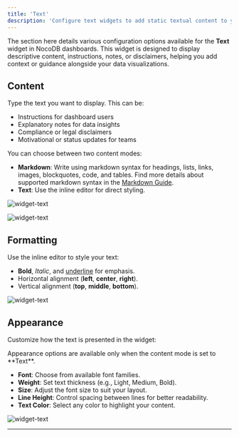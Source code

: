 ```yaml
---
title: 'Text'
description: 'Configure text widgets to add static textual content to your dashboard'
---
```


The section here details various configuration options available for the **Text** widget in NocoDB dashboards. This widget is designed to display descriptive content, instructions, notes, or disclaimers, helping you add context or guidance alongside your data visualizations.

## Content
Type the text you want to display. This can be:
  - Instructions for dashboard users
  - Explanatory notes for data insights
  - Compliance or legal disclaimers
  - Motivational or status updates for teams


You can choose between two content modes:
- **Markdown**: Write using markdown syntax for headings, lists, links, images, blockquotes, code, and tables. Find more details about supported markdown syntax in the [Markdown Guide](/docs/product-docs/fields/field-types/text-based/rich-text#formatting-options).
- **Text**: Use the inline editor for direct styling.

![widget-text](/img/v2/dashboards/widget-text-markdown.png)

![widget-text](/img/v2/dashboards/widget-text-1.png)


## Formatting
Use the inline editor to style your text:
  - **Bold**, *Italic*, and <u>underline</u> for emphasis.
  - Horizontal alignment (**left**, **center**, **right**).
  - Vertical alignment (**top**, **middle**, **bottom**).


![widget-text](/img/v2/dashboards/widget-text-3.png)


## Appearance
Customize how the text is presented in the widget:

<Callout type="info">
Appearance options are available only when the content mode is set to **Text**.
</Callout>

- **Font**: Choose from available font families.
- **Weight**: Set text thickness (e.g., Light, Medium, Bold).
- **Size**: Adjust the font size to suit your layout.
- **Line Height**: Control spacing between lines for better readability.
- **Text Color**: Select any color to highlight your content.

![widget-text](/img/v2/dashboards/widget-text-2.png)

---